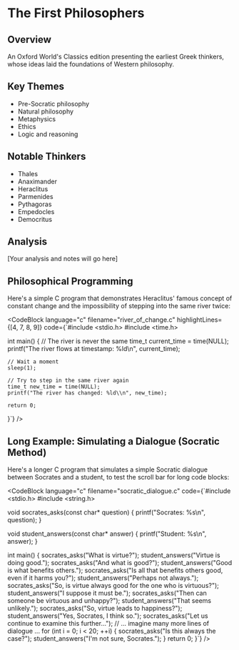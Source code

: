 
# The First Philosophers

<Book
  cover="https://i.postimg.cc/J0kNkxt1/the-first-philosophers-oxford-classics.jpg"
  name="The First Philosophers"
  author="Robin Waterfield"
  link="https://www.amazon.com/dp/019953909X"
/>

## Overview
An Oxford World's Classics edition presenting the earliest Greek thinkers, whose ideas laid the foundations of Western philosophy.

## Key Themes
- Pre-Socratic philosophy
- Natural philosophy
- Metaphysics
- Ethics
- Logic and reasoning

## Notable Thinkers
- Thales
- Anaximander
- Heraclitus
- Parmenides
- Pythagoras
- Empedocles
- Democritus

## Analysis
[Your analysis and notes will go here]

## Philosophical Programming
Here's a simple C program that demonstrates Heraclitus' famous concept of constant change and the impossibility of stepping into the same river twice:

<CodeBlock
  language="c"
  filename="river_of_change.c"
  highlightLines={[4, 7, 8, 9]}
  code={`#include <stdio.h>
#include <time.h>

int main() {
    // The river is never the same
    time_t current_time = time(NULL);
    printf("The river flows at timestamp: %ld\\n", current_time);
    
    // Wait a moment
    sleep(1);
    
    // Try to step in the same river again
    time_t new_time = time(NULL);
    printf("The river has changed: %ld\\n", new_time);
    
    return 0;
}`}
/>

## Long Example: Simulating a Dialogue (Socratic Method)
Here's a longer C program that simulates a simple Socratic dialogue between Socrates and a student, to test the scroll bar for long code blocks:

<CodeBlock
  language="c"
  filename="socratic_dialogue.c"
  code={`#include <stdio.h>
#include <string.h>

void socrates_asks(const char* question) {
    printf("Socrates: %s\n", question);
}

void student_answers(const char* answer) {
    printf("Student: %s\n", answer);
}

int main() {
    socrates_asks("What is virtue?");
    student_answers("Virtue is doing good.");
    socrates_asks("And what is good?");
    student_answers("Good is what benefits others.");
    socrates_asks("Is all that benefits others good, even if it harms you?");
    student_answers("Perhaps not always.");
    socrates_asks("So, is virtue always good for the one who is virtuous?");
    student_answers("I suppose it must be.");
    socrates_asks("Then can someone be virtuous and unhappy?");
    student_answers("That seems unlikely.");
    socrates_asks("So, virtue leads to happiness?");
    student_answers("Yes, Socrates, I think so.");
    socrates_asks("Let us continue to examine this further...");
    // ... imagine many more lines of dialogue ...
    for (int i = 0; i < 20; ++i) {
        socrates_asks("Is this always the case?");
        student_answers("I'm not sure, Socrates.");
    }
    return 0;
}`}
/> 